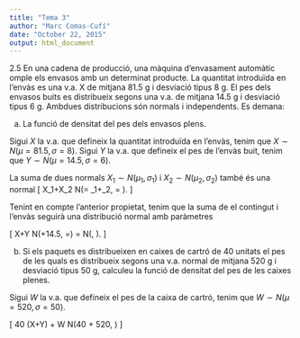 ```yaml
---
title: "Tema 3"
author: "Marc Comas-Cufí"
date: "October 22, 2015"
output: html_document
---
```


2.5 En una cadena de producció, una màquina d’envasament automàtic omple els 
envasos amb un determinat producte. La quantitat introduïda en l'envàs es una v.a. X 
de mitjana 81.5 g i desviació tipus 8 g. El pes dels envasos buits es distribueix segons 
una v.a. de mitjana 14.5 g i desviació tipus 6 g. Ambdues distribucions són normals i 
independents. Es demana: 
 
a) La funció de densitat del pes dels envasos plens.

Sigui $X$ la v.a. que defineix la quantitat introduïda en l'envàs, tenim que $X \sim N(\mu=81.5, \sigma=8)$. Sigui $Y$ la v.a. que defineix el pes de l'envàs buit, tenim que $Y \sim N(\mu=14.5, \sigma=6)$.

La suma de dues normals $X_1 \sim N(\mu_1, \sigma_1)$ i $X_2 \sim N(\mu_2, \sigma_2)$ també és una normal 
\[
X_1+X_2 \sim N(\mu = \mu_1+\mu_2, \sigma = \sqrt{\sigma_1^2+ \sigma_2^2}).
\]

Tenint en compte l'anterior propietat, tenim que la suma de el contingut i l'envàs seguirà una distribució normal amb paràmetres

\[
X+Y \sim N(\mu=81.5+14.5, \sigma=\sqrt{8^2+6^2}) = N(\mu=96, \sigma=10).
\]


b) Si els paquets es distribueixen en caixes de cartró de 40 unitats el pes de les quals es 
distribueix segons una v.a. normal de mitjana 520 g i desviació tipus 50 g, calculeu la 
funció de densitat del pes de les caixes plenes. 

Sigui $W$ la v.a. que defineix el pes de la caixa de cartró, tenim que $W \sim N(\mu=520, \sigma=50)$.

\[
40 (X+Y) + W \sim N(40 \times 96 + 520, \sqrt{40 \times 10^2 + 50^2})
\]
